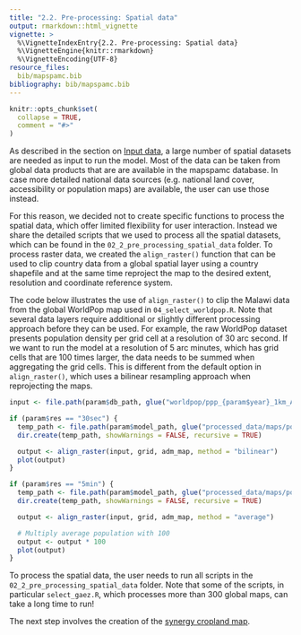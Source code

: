 ```yaml
---
title: "2.2. Pre-processing: Spatial data"
output: rmarkdown::html_vignette
vignette: >
  %\VignetteIndexEntry{2.2. Pre-processing: Spatial data}
  %\VignetteEngine{knitr::rmarkdown}
  %\VignetteEncoding{UTF-8}
resource_files:
  bib/mapspamc.bib
bibliography: bib/mapspamc.bib
---
```


```r
knitr::opts_chunk$set(
  collapse = TRUE,
  comment = "#>"
)
```

As described in the section on [Input data](input_data.html), a large number of spatial datasets are needed as input to run the model. Most of the data can be taken from global data products that are are available in the mapspamc database. In case more detailed national data sources  (e.g. national land cover, accessibility or population maps) are available, the user can  use those instead.

For this reason, we decided not to create specific functions to process the spatial data, which offer limited flexibility for user interaction. Instead we share the detailed scripts that we used to process all the spatial datasets, which can be found in the `02_2_pre_processing_spatial_data` folder. To process raster data, we created the `align_raster()` function that can be used to clip country data from a global spatial layer using a country shapefile and at the same time reproject the map to the desired extent, resolution and coordinate reference system. 

The code below illustrates the use of `align_raster()` to clip the Malawi data from the global WorldPop map used in `04_select_worldpop.R`. Note that several data layers require additional or slightly different processing approach before they can be used. For example, the raw WorldPop dataset presents population density per grid cell at a resolution of 30 arc second. If we want to run the model at a resolution of 5 arc minutes, which has grid cells that are 100 times larger, the data needs to be summed when aggregating the grid cells. This is different from the default option in `align_raster()`, which uses a bilinear resampling approach when reprojecting the maps.    

```r
input <- file.path(param$db_path, glue("worldpop/ppp_{param$year}_1km_Aggregated.tif"))

if (param$res == "30sec") {
  temp_path <- file.path(param$model_path, glue("processed_data/maps/population/{param$res}"))
  dir.create(temp_path, showWarnings = FALSE, recursive = TRUE)

  output <- align_raster(input, grid, adm_map, method = "bilinear")
  plot(output)
}

if (param$res == "5min") {
  temp_path <- file.path(param$model_path, glue("processed_data/maps/population/{param$res}"))
  dir.create(temp_path, showWarnings = FALSE, recursive = TRUE)

  output <- align_raster(input, grid, adm_map, method = "average")

  # Multiply average population with 100
  output <- output * 100
  plot(output)
}
```

To process the spatial data, the user needs to run all scripts in the `02_2_pre_processing_spatial_data` folder. Note that some of the scripts, in particular `select_gaez.R`, which processes more than 300 global maps, can take a long time to run! 

The next step involves the creation of the [synergy cropland map](preprocessing_cropland.html). 
